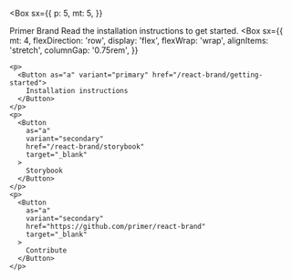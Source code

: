 
<Box
  sx={{
    p: 5,
    mt: 5,
  }}
>
  <Heading as="h4">Primer Brand</Heading>
  <Text as="p">Read the installation instructions to get started.</Text>
  <Box
    sx={{
      mt: 4,
      flexDirection: 'row',
      display: 'flex',
      flexWrap: 'wrap',
      alignItems: 'stretch',
      columnGap: '0.75rem',
    }}
  >
    <p>
      <Button as="a" variant="primary" href="/react-brand/getting-started">
        Installation instructions
      </Button>
    </p>
    <p>
      <Button
        as="a"
        variant="secondary"
        href="/react-brand/storybook"
        target="_blank"
      >
        Storybook
      </Button>
    </p>
    <p>
      <Button
        as="a"
        variant="secondary"
        href="https://github.com/primer/react-brand"
        target="_blank"
      >
        Contribute
      </Button>
    </p>
  </Box>
</Box>

